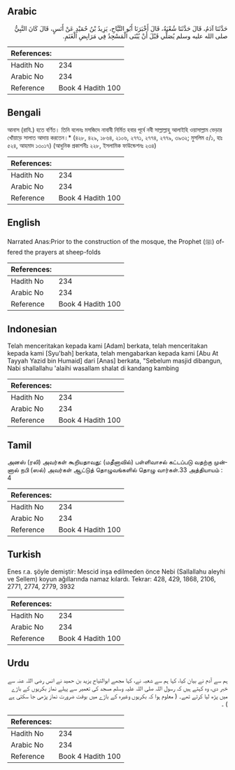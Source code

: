 ## Arabic


<div dir="rtl" lang="ar" style={{fontSize:'larger',backgroundColor:'#f8f9fa',padding:20}}>
حَدَّثَنَا آدَمُ، قَالَ حَدَّثَنَا شُعْبَةُ، قَالَ أَخْبَرَنَا أَبُو التَّيَّاحِ، يَزِيدُ بْنُ حُمَيْدٍ عَنْ أَنَسٍ، قَالَ كَانَ النَّبِيُّ صلى الله عليه وسلم يُصَلِّي قَبْلَ أَنْ يُبْنَى الْمَسْجِدُ فِي مَرَابِضِ الْغَنَمِ‏.‏
</div>
<div style={{backgroundColor:'#f8f9fa',padding:20, marginBottom: 10}}><table> <thead> <tr> <th>References:</th> <th></th> </tr> </thead> <tbody><tr><td>Hadith No</td><td>234</td></tr><tr><td>Arabic No</td><td>234</td></tr><tr><td>Reference</td><td>Book 4 Hadith 100</td></tr></tbody></table></div>

## Bengali


<div dir="ltr" lang="bn" style={{fontSize:'larger',backgroundColor:'#f8f9fa',padding:20}}>
আনাস (রাযি.) হতে বর্ণিত। তিনি বলেনঃ মসজিদে নাবাবী নির্মিত হবার পূর্বে নবী সাল্লাল্লাহু আলাইহি ওয়াসাল্লাম ভেড়ার খোঁয়াড়ে সালাত আদায় করতেন।* (৪২৮, ৪২৯, ১৮৬৪, ২১০৬, ২৭৭১, ২৭৭৪, ২৭৭৯, ৩৯৩২; মুসলিম ৫/১, হাঃ ৫২৪, আহমাদ ১৩০১৭) (আধুনিক প্রকাশনীঃ ২২৮, ইসলামিক ফাউন্ডেশনঃ ২৩৪)
</div>
<div style={{backgroundColor:'#f8f9fa',padding:20, marginBottom: 10}}><table> <thead> <tr> <th>References:</th> <th></th> </tr> </thead> <tbody><tr><td>Hadith No</td><td>234</td></tr><tr><td>Arabic No</td><td>234</td></tr><tr><td>Reference</td><td>Book 4 Hadith 100</td></tr></tbody></table></div>

## English


<div dir="ltr" lang="en" style={{fontSize:'larger',backgroundColor:'#f8f9fa',padding:20}}>
Narrated Anas:Prior to the construction of the mosque, the Prophet (ﷺ) offered the prayers at sheep-folds
</div>
<div style={{backgroundColor:'#f8f9fa',padding:20, marginBottom: 10}}><table> <thead> <tr> <th>References:</th> <th></th> </tr> </thead> <tbody><tr><td>Hadith No</td><td>234</td></tr><tr><td>Arabic No</td><td>234</td></tr><tr><td>Reference</td><td>Book 4 Hadith 100</td></tr></tbody></table></div>

## Indonesian


<div dir="ltr" lang="id" style={{fontSize:'larger',backgroundColor:'#f8f9fa',padding:20}}>
Telah menceritakan kepada kami [Adam] berkata, telah menceritakan kepada kami [Syu'bah] berkata, telah mengabarkan kepada kami [Abu At Tayyah Yazid bin Humaid] dari [Anas] berkata, "Sebelum masjid dibangun, Nabi shallallahu 'alaihi wasallam shalat di kandang kambing
</div>
<div style={{backgroundColor:'#f8f9fa',padding:20, marginBottom: 10}}><table> <thead> <tr> <th>References:</th> <th></th> </tr> </thead> <tbody><tr><td>Hadith No</td><td>234</td></tr><tr><td>Arabic No</td><td>234</td></tr><tr><td>Reference</td><td>Book 4 Hadith 100</td></tr></tbody></table></div>

## Tamil


<div dir="ltr" lang="ta" style={{fontSize:'larger',backgroundColor:'#f8f9fa',padding:20}}>
அனஸ் (ரலி) அவர்கள் கூறியதாவது: (மதீனாவில்) பள்ளிவாசல் கட்டப்படு வதற்கு முன்னால் நபி (ஸல்) அவர்கள் ஆட்டுத் தொழுவங்களில் தொழு வார்கள்.33 அத்தியாயம் : 4
</div>
<div style={{backgroundColor:'#f8f9fa',padding:20, marginBottom: 10}}><table> <thead> <tr> <th>References:</th> <th></th> </tr> </thead> <tbody><tr><td>Hadith No</td><td>234</td></tr><tr><td>Arabic No</td><td>234</td></tr><tr><td>Reference</td><td>Book 4 Hadith 100</td></tr></tbody></table></div>

## Turkish


<div dir="ltr" lang="tr" style={{fontSize:'larger',backgroundColor:'#f8f9fa',padding:20}}>
Enes r.a. şöyle demiştir: Mescid inşa edilmeden önce Nebi (Sallallahu aleyhi ve Sellem) koyun ağıllarında namaz kılardı. Tekrar: 428, 429, 1868, 2106, 2771, 2774, 2779, 3932
</div>
<div style={{backgroundColor:'#f8f9fa',padding:20, marginBottom: 10}}><table> <thead> <tr> <th>References:</th> <th></th> </tr> </thead> <tbody><tr><td>Hadith No</td><td>234</td></tr><tr><td>Arabic No</td><td>234</td></tr><tr><td>Reference</td><td>Book 4 Hadith 100</td></tr></tbody></table></div>

## Urdu


<div dir="rtl" lang="ur" style={{fontSize:'larger',backgroundColor:'#f8f9fa',padding:20}}>
ہم سے آدم نے بیان کیا، کہا ہم سے شعبہ نے، کہا مجھے ابوالتیاح یزید بن حمید نے انس رضی اللہ عنہ سے خبر دی، وہ کہتے ہیں کہ رسول اللہ صلی اللہ علیہ وسلم مسجد کی تعمیر سے پہلے نماز بکریوں کے باڑے میں پڑھ لیا کرتے تھے۔ ( معلوم ہوا کہ بکریوں وغیرہ کے باڑے میں بوقت ضرورت نماز پڑھی جا سکتی ہے ) ۔
</div>
<div style={{backgroundColor:'#f8f9fa',padding:20, marginBottom: 10}}><table> <thead> <tr> <th>References:</th> <th></th> </tr> </thead> <tbody><tr><td>Hadith No</td><td>234</td></tr><tr><td>Arabic No</td><td>234</td></tr><tr><td>Reference</td><td>Book 4 Hadith 100</td></tr></tbody></table></div>